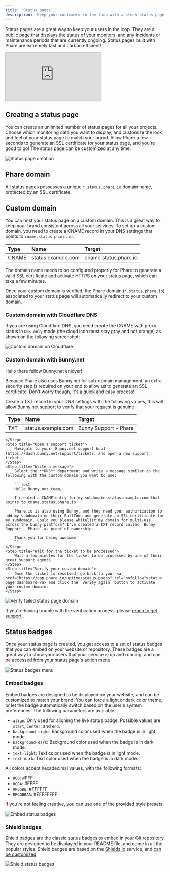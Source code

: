 ```yaml
---
title: 'Status pages'
description: 'Keep your customers in the loop with a sleek status page. Build trust with transparent communication on incidents and maintenance periods.'
---
```


Status pages are a great way to keep your users in the loop. They are a public page that displays the status of your monitors, and any incidents or maintenance periods that are currently ongoing. Status pages built with Phare are extremely fast and carbon efficient!

<Frame>
    <div style={{position: 'relative', width: '100%', 'padding-top': '56.25%'}}>
        <iframe
            src="https://iframe.mediadelivery.net/embed/238508/dc0fe30e-efbe-4192-a05c-5a0e6c1d5802?autoplay=false&loop=true&muted=true&preload=true&responsive=true"
            loading="lazy"
            allow="accelerometer;gyroscope;autoplay;encrypted-media;picture-in-picture;fullscreen"
            style={{border: 0, position: 'absolute', top: 0, height: '100%', width: '100%'}}
        ></iframe>
    </div>
</Frame>

## Creating a status page

You can create an unlimited number of status pages for all your projects. Choose which monitoring data you want to display, and customize the look and feel of your status page to match your brand. Allow Phare a few seconds to generate an SSL certificate for your status page, and you're good to go! The status page can be customized at any time.

<Frame>
  <img src="/images/uptime/status-pages/status-pages-creation.webp" alt="Status page creation" />
</Frame>

## Phare domain

All status pages possesses a unique `*.status.phare.io` domain name, protected by an SSL certificate.

## Custom domain

You can host your status page on a custom domain. This is a great way to keep your brand consistent across all your services. To set up a custom domain, you need to create a CNAME record in your DNS settings that points to `cname.status.phare.io`.

| Type  | Name               | Target                |
|:------|:-------------------|:----------------------|
| CNAME | status.example.com | cname.status.phare.io |

The domain name needs to be configured properly for Phare to generate a valid SSL certificate and activate HTTPS on your status page, which can take a few minutes.

Once your custom domain is verified, the Phare domain (`*.status.phare.io`) associated to your status page will automatically redirect to your custom domain.

### Custom domain with Cloudflare DNS

If you are using Cloudflare DNS, you need create the CNAME with proxy status in `DNS-only` mode (the cloud icon must stay gray and not orange) as shown on the following screenshot:

<Frame>
    <img src="/images/uptime/status-pages/custom-domain-cloudflare.webp" alt="Custom domain on Cloudflare" />
</Frame>

### Custom domain with Bunny.net

Hello there fellow Bunny.net enjoyer!

Because Phare also uses Bunny.net for sub-domain management, an extra security step is required on your end to allow us to generate an SSL certificate. Don't worry though, it's a quick and easy process!

<Steps>
    <Step title="Create a TXT record">
        Create a TXT record in your DNS settings with the following values, this will allow Bunny.net support to verify that your request is genuine

| Type | Name               | Target                |
|:-----|:-------------------|:----------------------|
| TXT  | status.example.com | Bunny Support - Phare |
    </Step>
    <Step title="Open a support ticket">
        Navigate to your [Bunny.net support hub](https://dash.bunny.net/support/tickets) and open a new support ticket.
    </Step>
    <Step title="Write a message">
        Select the **DNS** department and write a message similar to the following with the custom domain you want to use:

        ```text
        Hello Bunny.net team,

        I created a CNAME entry for my subdomain status.example.com that points to cname.status.phare.io.

        Phare.io is also using Bunny, and they need your authorization to add my subdomain on their PullZone and generate an SSL certificate for my subdomain. Could you please whitelist my domain for multi-use across the bunny platform? I've created a TXT record called `Bunny Support - Phare` as proof of ownership.

        Thank you for being awesome!
        ```
    </Step>
    <Step title="Wait for the ticket to be processed">
        Wait a few minutes for the ticket to be processed by one of their great support agents.
    </Step>
    <Step title="Verify your custom domain">
        Once the ticket is resolved, go back to your <a href="https://app.phare.io/uptime/status-pages" rel="nofollow">status page dashboard</a> and click the `Verify again` button to activate your custom domain.
    </Step>
</Steps>

<Frame>
    <img src="/images/uptime/status-pages/verify-failed-status-page-domain.webp" alt="Verify failed status page domain" />
</Frame>

If you're having trouble with the verification process, please [reach to get support](https://phare.io/contact).

## Status badges

Once your status page is created, you get access to a set of status badges that you can embed on your website or repository. These badges are a great way to show your users that your service is up and running, and can be accessed from your status page's action menu.

<Frame>
    <img src="/images/uptime/status-pages/status-badges-menu.webp" alt="Status badges menu" />
</Frame>

### Embed badges

Embed badges are designed to be displayed on your website, and can be customized to match your brand. You can force a light or dark color theme, or let the badge automatically switch based on the user's system preferences. The following parameters are available:

- `align`: Only used for aligning the live status badge. Possible values are `start`, `center`, and `end`.
- `background-light`: Background color used when the badge is in light mode.
- `background-dark`: Background color used when the badge is in dark mode.
- `text-light`: Text color used when the badge is in light mode.
- `text-dark`: Text color used when the badge is in dark mode.

All colors accept hexadecimal values, with the following formats:

- `RGB`: #FFF
- `RGBA`: #FFFF
- `RRGGBB`: #FFFFFF
- `RRGGBBAA`: #FFFFFFFF

If you're not feeling creative, you can use one of the provided style presets.

<Frame>
    <img src="/images/uptime/status-pages/embed-status-badge.webp" alt="Embed status badges" />
</Frame>

### Shield badges

Shield badges are the classic status badges to embed in your Git repository. They are designed to be displayed in your README file, and come in all the popular styles. Shield badges are based on the [Shields.io](https://shields.io) service, and [can be customized](https://shields.io/badges/endpoint-badge).

<Frame>
    <img src="/images/uptime/status-pages/shield-status-badge.webp" alt="Shield status badges" />
</Frame>
